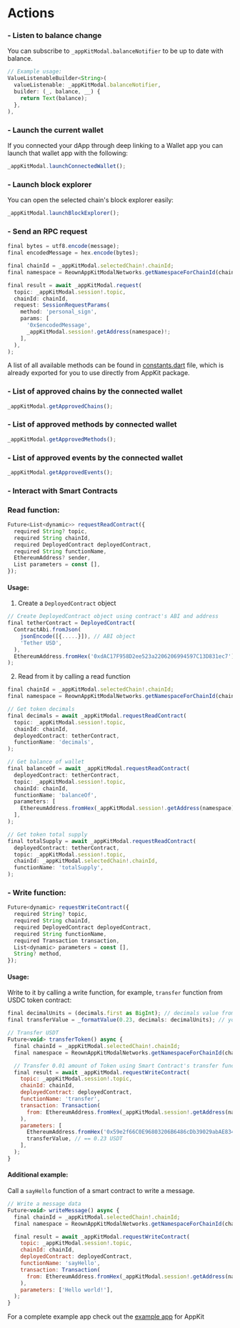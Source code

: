 # Actions

### - Listen to balance change

You can subscribe to `_appKitModal.balanceNotifier` to be up to date with balance.

```javascript
// Example usage:
ValueListenableBuilder<String>(
  valueListenable: _appKitModal.balanceNotifier,
  builder: (_, balance, __) {
    return Text(balance);
  },
),

```

### - Launch the current wallet

If you connected your dApp through deep linking to a Wallet app you can launch that wallet app with the following:

```javascript
_appKitModal.launchConnectedWallet();
```

### - Launch block explorer

You can open the selected chain's block explorer easily:

```javascript
_appKitModal.launchBlockExplorer();
```

### - Send an RPC request

```javascript
final bytes = utf8.encode(message);
final encodedMessage = hex.encode(bytes);

final chainId = _appKitModal.selectedChain!.chainId;
final namespace = ReownAppKitModalNetworks.getNamespaceForChainId(chainId);

final result = await _appKitModal.request(
  topic: _appKitModal.session!.topic,
  chainId: chainId,
  request: SessionRequestParams(
    method: 'personal_sign',
    params: [
      '0x$encodedMessage',
      _appKitModal.session!.getAddress(namespace)!;
    ],
  ),
);
```

A list of all available methods can be found in [constants.dart](https://github.com/reown-com/reown_flutter/blob/master/packages/reown_core/lib/utils/constants.dart#L70) file, which is already exported for you to use directly from AppKit package.

### - List of approved chains by the connected wallet

```javascript
_appKitModal.getApprovedChains();
```

### - List of approved methods by connected wallet

```javascript
_appKitModal.getApprovedMethods();
```

### - List of approved events by the connected wallet

```javascript
_appKitModal.getApprovedEvents();
```

### - Interact with Smart Contracts

### Read function:

```javascript
Future<List<dynamic>> requestReadContract({
  required String? topic,
  required String chainId,
  required DeployedContract deployedContract,
  required String functionName,
  EthereumAddress? sender,
  List parameters = const [],
});
```

#### Usage:

1. Create a `DeployedContract` object

```javascript
// Create DeployedContract object using contract's ABI and address
final tetherContract = DeployedContract(
  ContractAbi.fromJson(
    jsonEncode([{.....}]), // ABI object
    'Tether USD',
  ),
  EthereumAddress.fromHex('0xdAC17F958D2ee523a2206206994597C13D831ec7'), // https://etherscan.io/token/0xdAC17F958D2ee523a2206206994597C13D831ec7
);
```

2. Read from it by calling a read function

```javascript
final chainId = _appKitModal.selectedChain!.chainId;
final namespace = ReownAppKitModalNetworks.getNamespaceForChainId(chainId);

// Get token decimals
final decimals = await _appKitModal.requestReadContract(
  topic: _appKitModal.session!.topic,
  chainId: chainId,
  deployedContract: tetherContract,
  functionName: 'decimals',
);

// Get balance of wallet
final balanceOf = await _appKitModal.requestReadContract(
  deployedContract: tetherContract,
  topic: _appKitModal.session!.topic,
  chainId: chainId,
  functionName: 'balanceOf',
  parameters: [
    EthereumAddress.fromHex(_appKitModal.session!.getAddress(namespace)),
  ],
);

// Get token total supply
final totalSupply = await _appKitModal.requestReadContract(
  deployedContract: tetherContract,
  topic: _appKitModal.session!.topic,
  chainId: _appKitModal.selectedChain!.chainId,
  functionName: 'totalSupply',
);
```

### - Write function:

```javascript
Future<dynamic> requestWriteContract({
  required String? topic,
  required String chainId,
  required DeployedContract deployedContract,
  required String functionName,
  required Transaction transaction,
  List<dynamic> parameters = const [],
  String? method,
});
```

#### Usage:

Write to it by calling a write function, for example, `transfer` function from USDC token contract:

```javascript
final decimalUnits = (decimals.first as BigInt); // decimals value from `decimals` contract function
final transferValue = _formatValue(0.23, decimals: decimalUnits); // your format value function

// Transfer USDT
Future<void> transferToken() async {
  final chainId = _appKitModal.selectedChain!.chainId;
  final namespace = ReownAppKitModalNetworks.getNamespaceForChainId(chainId);

  // Transfer 0.01 amount of Token using Smart Contract's transfer function
  final result = await _appKitModal.requestWriteContract(
    topic: _appKitModal.session!.topic,
    chainId: chainId,
    deployedContract: deployedContract,
    functionName: 'transfer',
    transaction: Transaction(
      from: EthereumAddress.fromHex(_appKitModal.session!.getAddress(namespace)), // sender address
    ),
    parameters: [
      EthereumAddress.fromHex('0x59e2f66C0E96803206B6486cDb39029abAE834c0'), // recipient address
      transferValue, // == 0.23 USDT
    ],
  );
}

```

#### Additional example:

Call a `sayHello` function of a smart contract to write a message.

```javascript
// Write a message data
Future<void> writeMessage() async {
  final chainId = _appKitModal.selectedChain!.chainId;
  final namespace = ReownAppKitModalNetworks.getNamespaceForChainId(chainId);

  final result = await _appKitModal.requestWriteContract(
    topic: _appKitModal.session!.topic,
    chainId: chainId,
    deployedContract: deployedContract,
    functionName: 'sayHello',
    transaction: Transaction(
      from: EthereumAddress.fromHex(_appKitModal.session!.getAddress(namespace)), // sender address
    ),
    parameters: ['Hello world!'],
  );
}
```

For a complete example app check out the [example app](https://github.com/reown-com/reown_flutter/blob/master/packages/reown_appkit/example/modal/lib/services/eip155_service.dart) for AppKit
